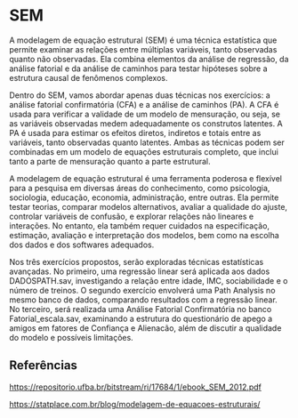 # SEM

A modelagem de equação estrutural (SEM) é uma técnica estatística que permite examinar as relações entre múltiplas variáveis, tanto observadas quanto não observadas. Ela combina elementos da análise de regressão, da análise fatorial e da análise de caminhos para testar hipóteses sobre a estrutura causal de fenômenos complexos.

Dentro do SEM, vamos abordar apenas duas técnicas nos exercícios: a análise fatorial confirmatória (CFA) e a análise de caminhos (PA). A CFA é usada para verificar a validade de um modelo de mensuração, ou seja, se as variáveis observadas medem adequadamente os construtos latentes. A PA é usada para estimar os efeitos diretos, indiretos e totais entre as variáveis, tanto observadas quanto latentes. Ambas as técnicas podem ser combinadas em um modelo de equações estruturais completo, que inclui tanto a parte de mensuração quanto a parte estrutural.

A modelagem de equação estrutural é uma ferramenta poderosa e flexível para a pesquisa em diversas áreas do conhecimento, como psicologia, sociologia, educação, economia, administração, entre outras. Ela permite testar teorias, comparar modelos alternativos, avaliar a qualidade do ajuste, controlar variáveis de confusão, e explorar relações não lineares e interações. No entanto, ela também requer cuidados na especificação, estimação, avaliação e interpretação dos modelos, bem como na escolha dos dados e dos softwares adequados.

Nos três exercícios propostos, serão exploradas técnicas estatísticas avançadas. No primeiro, uma regressão linear será aplicada aos dados DADOSPATH.sav, investigando a relação entre idade, IMC, sociabilidade e o número de treinos. O segundo exercício envolverá uma Path Analysis no mesmo banco de dados, comparando resultados com a regressão linear. No terceiro, será realizada uma Análise Fatorial Confirmatória no banco Fatorial_escala.sav, examinando a estrutura do questionário de apego a amigos em fatores de Confiança e Alienacão, além de discutir a qualidade do modelo e possíveis limitações.

## Referências

<https://repositorio.ufba.br/bitstream/ri/17684/1/ebook_SEM_2012.pdf>

<https://statplace.com.br/blog/modelagem-de-equacoes-estruturais/>
